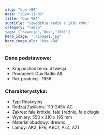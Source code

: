 ```yaml
---
slug: "dux-v84"
date: "2024-11-03"
title: "Dux V84"
subtitle: "Szwedzkie radio z 1936 roku"
category: "radia"
tags: ["Szwecja","Dux","1936"]
hero_image: "./image1.jpg"
hero_image_alt: "Dux V84"
---
```


### Dane podstawowe:

- Kraj pochodzenia: Szwecja
- Producent: Dux Radio AB
- Rok produkcji: 1936

### Charakterystyka:

- Typ: Reakcyjny
- Rodzaj Zasilania: 110-245V AC
- Zakres: fale krótkie, fale średnie, fale długie
- Wymiary: 550 x 310 x 195 mm
- Materiał obudowy: drewno
- Lampy: AK2, EF6, ABC1, AL4, AZ1 
